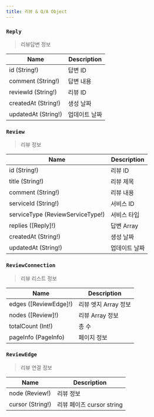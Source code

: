 ```yaml
---
title: 리뷰 & Q/A Object
---
```



### `Reply`
> 리뷰답변 정보

| Name | Description |
| -------- | -------- | 
| id (String!)  | 답변 ID  | 
| comment (String!) | 답변 내용
| reviewId (String!) | 리뷰 ID
| createdAt (String!) | 생성 날짜 
| updatedAt (String!) | 업데이트 날짜


### `Review`
> 리뷰 정보

| Name | Description |
| -------- | -------- | 
| id (String!)  | 리뷰 ID  | 
| title (String!) | 리뷰 제목 
| comment (String!) | 리뷰 내용
| serviceId (String!) | 서비스 ID
| serviceType  (<Link to="/enum/review/#ReviewServiceType">ReviewServiceType!</Link>) | 서비스 타입
| replies (<Link to="/object/review/#Reply">[Reply]!</Link>) | 답변 Array
| createdAt (String!) | 생성 날짜 
| updatedAt (String!) | 업데이트 날짜

### `ReviewConnection`
> 리뷰 리스트 정보

| Name | Description |
| -------- | -------- | 
| edges (<Link to="/object/review/#Review">[ReviewEdge]!</Link>)  | 리뷰 엣지 Array 정보 
| nodes (<Link to="/object/review/#Review">[Review]!</Link>)  | 리뷰 Array 정보 
| totalCount (Int!) | 총 수 
| pageInfo (<Link to="/object/pageInfo/#PageInfo">PageInfo</Link>)  | 페이지 정보  


### `ReviewEdge`
> 리뷰 연결 정보

| Name | Description |
| -------- | -------- | 
| node (<Link to="/object/review/#Review">Review!</Link>)  | 리뷰 정보
| cursor (String!) | 리뷰 페이즈 cursor string